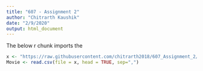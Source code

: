 ---
title: "607 - Assignment 2"
author: "Chitrarth Kaushik"
date: "2/9/2020"
output: html_document
---

The below r chunk imports the 
```{r importing the csv, eval=TRUE}
x <- "https://raw.githubusercontent.com/chitrarth2018/607_Assignment_2/master/movie.csv"
Movie <- read.csv(file = x, head = TRUE, sep=",")
```




